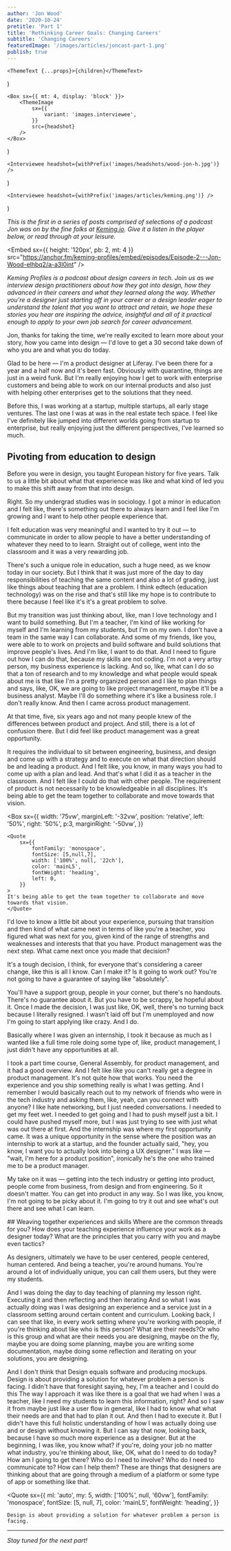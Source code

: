```yaml
---
author: 'Jon Wood'
date: '2020-10-24'
pretitle: 'Part 1'
title: 'Rethinking Career Goals: Changing Careers'
subtitle: 'Changing Careers'
featuredImage: '/images/articles/joncast-part-1.png'
publish: true
---
```



	<ThemeText {...props}>{children}</ThemeText>
)

	<Box sx={{ mt: 4, display: 'block' }}>
		<ThemeImage
			sx={{
				variant: 'images.interviewee',
			}}
			src={headshot}
		/>
	</Box>
)

	<Interviewee headshot={withPrefix('images/headshots/wood-jon-h.jpg')} />
)

	<Interviewee headshot={withPrefix('images/articles/keming.png')} />
)

_This is the first in a series of posts comprised of selections of a podcast Jon was on by the fine folks at [Keming.io](https://www.keming.io/profiles/). Give it a listen in the player below, or read through at your leisure._

<Embed
	sx={{ height: '120px', pb: 2, mt: 4 }}
	src="https://anchor.fm/keming-profiles/embed/episodes/Episode-2---Jon-Wood-elhbq2/a-a3l0int"
/>

_Keming Profiles is a podcast about design careers in tech. Join us as we interview design practitioners about how they got into design, how they advanced in their careers and what they learned along the way. Whether you're a designer just starting off in your career or a design leader eager to understand the talent that you want to attract and retain, we hope these stories you hear are inspiring the advice, insightful and all of it practical enough to apply to your own job search for career advancement._

<Keming />

Jon, thanks for taking the time, we're really excited to learn more about your story, how you came into design — I'd love to get a 30 second take down of who you are and what you do today.

<Jon />

Glad to be here — I'm a product designer at Liferay. I've been there for a year and a half now and it's been fast. Obviously with quarantine, things are just in a weird funk. But I'm really enjoying how I get to work with enterprise customers and being able to work on our internal products and also just with helping other enterprises get to the solutions that they need.

Before this, I was working at a startup, multiple startups, all early stage ventures. The last one I was at was in the real estate tech space. I feel like I've definitely like jumped into different worlds going from startup to enterprise, but really enjoying just the different perspectives, I've learned so much.
## Pivoting from education to design
<Keming />

Before you were in design, you taught European history for five years. Talk to us a little bit about what that experience was like and what kind of led you to make this shift away from that into design.

<Jon />

Right. So my undergrad studies was in sociology. I got a minor in education and I felt like, there's something out there to always learn and I feel like I'm growing and I want to help other people experience that.

I felt education was very meaningful and I wanted to try it out — to communicate in order to allow people to have a better understanding of whatever they need to to learn. Straight out of college, went into the classroom and it was a very rewarding job.

There's such a unique role in education, such a huge need, as we know today in our society. But I think that it was just more of the day to day responsibilities of teaching the same content and also a lot of grading, just like things about teaching that are a problem. I think edtech (education technology) was on the rise and that's still like my hope is to contribute to there because I feel like it's it's a great problem to solve.

But my transition was just thinking about, like, man I love technology and I want to build something. But I'm a teacher, I'm kind of like working for myself and I'm learning from my students, but I'm on my own. I don't have a team in the same way I can collaborate. And some of my friends, like you, were able to to work on projects and build software and build solutions that improve people's lives. And I'm like, I want to do that. And I need to figure out how I can do that, because my skills are not coding. I'm not a very artsy person, my business experience is lacking. And so, like, what can I do so that a ton of research and to my knowledge and what people would speak about me is that like I'm a pretty organized person and I like to plan things and says, like, OK, we are going to like project management, maybe it'll be a business analyst. Maybe I'll do something where it's like a business role. I don't really know. And then I came across product management.

At that time, five, six years ago and not many people knew of the differences between product and project. And still, there is a lot of confusion there. But I did feel like product management was a great opportunity.

It requires the individual to sit between engineering, business, and design and come up with a strategy and to execute on what that direction should be and leading a product. And I felt like, you know, in many ways you had to come up with a plan and lead. And that's what I did it as a teacher in the classroom. And I felt like I could do that with other people. The requirement of product is not necessarily to be knowledgeable in all disciplines. It's being able to get the team together to collaborate and move towards that vision.

<Box
	sx={{
		width: '75vw',
		marginLeft: '-32vw',
		position: 'relative',
		left: '50%',
		right: '50%',
        p:3,
		marginRight: '-50vw',
	}}
>
	<Quote
		sx={{
			fontFamily: 'monospace',
			fontSize: [5,null,7],
			width: ['100%', null, '22ch'],
			color: 'mainL5',
			fontWeight: 'heading',
			left: 0,
		}}
	>
	It's being able to get the team together to collaborate and move towards that vision.
    </Quote>

</Box>

<Keming />

I'd love to know a little bit about your experience, pursuing that transition and then kind of what came next in terms of like you're a teacher, you figured what was next for you, given kind of the range of strengths and weaknesses and interests that that you have. Product management was the next step. What came next once you made that decision?

<Jon />

It's a tough decision, I think, for everyone that's considering a career change, like this is all I know. Can I make it? Is it going to work out? You're not going to have a guarantee of saying like "absolutely".

You'll have a support group, people in your corner, but there's no handouts. There's no guarantee about it. But you have to be scrappy, be hopeful about it. Once I made the decision, I was just like, OK, well, there's no turning back because I literally resigned. I wasn't laid off but I'm unemployed and now I'm going to start applying like crazy. And I do.

Basically where I was given an internship, I took it because as much as I wanted like a full time role doing some type of, like, product management, I just didn't have any opportunities at all.

I took a part time course, General Assembly, for product management, and it had a good overview. And I felt like like you can't really get a degree in product management. It's not quite how that works. You need the experience and you ship something really is what I was getting. And I remember I would basically reach out to my network of friends who were in the tech industry and asking them, like, yeah, can you connect with anyone? I like hate networking, but I just needed conversations. I needed to get my feet wet. I needed to get going and I had to push myself just a bit. I could have pushed myself more, but I was just trying to see with just what was out there at first. And the internship was where my first opportunity came. It was a unique opportunity in the sense where the position was an internship to work at a startup, and the founder actually said, "hey, you know, I want you to actually look into being a UX designer." I was like — "wait, I'm here for a product position", ironically he's the one who trained me to be a product manager.

My take on it was — getting into the tech industry or getting into product, people come from business, from design and from engineering. So it doesn't matter. You can get into product in any way. So I was like, you know, I'm not going to be picky about it. I'm going to try it out and see what's out there and see what I can learn.

<Keming />
## Weaving together experiences and skills
Where are the common threads for you? How does your teaching experience influence your work as a designer today? What are the principles that you carry with you and maybe even tactics?

<Jon />

As designers, ultimately we have to be user centered, people centered, human centered. And being a teacher, you're around humans. You're around a lot of individually unique, you can call them users, but they were my students.

And I was doing the day to day teaching of planning my lesson right. Executing it and then reflecting and then iterating And so what I was actually doing was I was designing an experience and a service just in a classroom setting around certain content and curriculum. Looking back, I can see that like, in every work setting where you're working with people, if you're thinking about like who is this person? What are their needs?Or who is this group and what are their needs you are designing, maybe on the fly, maybe you are doing some planning, maybe you are writing some documentation, maybe doing some reflection and iterating on your solutions, you are designing.

And I don't think that Design equals software and producing mockups. Design is about providing a solution for whatever problem a person is facing. I didn't have that foresight saying, hey, I'm a teacher and I could do this The way I approach it was like there is a goal that we had when I was a teacher, like I need my students to learn this information, right? And so I saw it from maybe just like a user flow in general, like I had to know what what their needs are and that had to plan it out. And then I had to execute it. But I didn't have this full holistic understanding of how I was actually doing use and or design without knowing it. But I can say that now, looking back, because I have so much more experience as a designer. But at the beginning, I was like, you know what? if you're, doing your job no matter what industry, you're thinking about, like, OK, what do I need to do today? How am I going to get there? Who do I need to involve? Who do I need to communicate to? How can I help them? These are things that designers are thinking about that are going through a medium of a platform or some type of app or something like that.

<Quote
	sx={{
		ml: 'auto',
		my: 5,
		width: ['100%', null, '60vw'],
		fontFamily: 'monospace',
		fontSize: [5, null, 7],
		color: 'mainL5',
		fontWeight: 'heading',
	}}
>
	Design is about providing a solution for whatever problem a person is facing.
</Quote>

---

_Stay tuned for the next part!_
